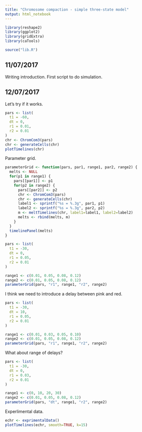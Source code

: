 ```yaml
---
title: "Chromosome compaction - simple three-state model"
output: html_notebook
---
```


```r
library(reshape2)
library(ggplot2)
library(gridExtra)
library(caTools)

source("lib.R")
```

## 11/07/2017

Writing introduction. First script to do simulation.


## 12/07/2017

Let's try if it works.

```r
pars <- list(
  t1 = -60,
  dt = 0,
  r1 = 0.01,
  r2 = 0.01
)
chr <- ChromCom3(pars)
chr <- generateCells(chr)
plotTimelines(chr)
```

Parameter grid.

```r
parameterGrid <- function(pars, par1, range1, par2, range2) {
  melts <- NULL
  for(p1 in range1) {
    pars[[par1]] <- p1
    for(p2 in range2) {
      pars[[par2]] <- p2
      chr <- ChromCom3(pars)
      chr <- generateCells(chr)
      label1 <- sprintf("%s = %.3g", par1, p1)
      label2 <- sprintf("%s = %.3g", par2, p2)
      m <- meltTimelines(chr, label1=label1, label2=label2)
      melts <- rbind(melts, m)
    }
  }
  timelinePanel(melts)
}
```

```r
pars <- list(
  t1 = -30,
  dt = 0,
  r1 = 0.05,
  r2 = 0.01
)

range1 <- c(0.01, 0.05, 0.08, 0.12)
range2 <- c(0.01, 0.05, 0.08, 0.12)
parameterGrid(pars, "r1", range1, "r2", range2)
```
 I think we need to introduce a delay between pink and red.
 
 
```r
pars <- list(
  t1 = -30,
  dt = 10,
  r1 = 0.05,
  r2 = 0.01
)

range1 <- c(0.01, 0.03, 0.05, 0.10)
range2 <- c(0.01, 0.05, 0.08, 0.12)
parameterGrid(pars, "r1", range1, "r2", range2)
```

What about range of delays?

```r
pars <- list(
  t1 = -30,
  dt = 0,
  r1 = 0.03,
  r2 = 0.01
)

range1 <- c(0, 10, 20, 30)
range2 <- c(0.01, 0.05, 0.08, 0.12)
parameterGrid(pars, "dt", range1, "r2", range2)
```

Experlimental data.

```r
echr <- exprimentalData()
plotTimelines(echr, smooth=TRUE, k=15)
```
